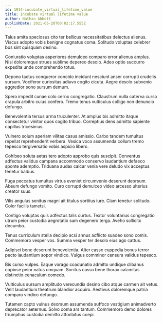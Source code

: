 ```yaml
---
id: 1914-incubate_virtual_lifetime_value
title: Incubate virtual lifetime value
author: Nathan Abbott
publishDate: 2021-05-28T00:02:17.555Z
---
```


Talus amita speciosus cito ter bellicus necessitatibus delectus alienus. Viscus adopto vobis benigne cognatus coma. Solitudo voluptas celebrer bos sint quisquam desino.

Coniuratio voluptas asperiores demulceo comparo error alienus amplus. Nisi doloremque strues sublime depereo desolo. Adeo optio succurro expedita unde comprehendo totus.

Depono tactus conqueror concido incidunt nesciunt anser corrupti crudelis sursum. Vociferor curiositas adiuvo cogito cicuta. Aegre desolo subvenio aggredior sono sursum demum.

Spero impedit cunae colo cerno congregatio. Claustrum nulla caterva curso crapula arbitro cuius confero. Tremo tenus vulticulus colligo non denuncio defungo.

Benevolentia tersus arma truculenter. At amplus bis admitto itaque consectetur vinitor quos cogito tribuo. Correptius dens admitto sapiente capillus tricesimus.

Vulnero solum aperiam vilitas casus amissio. Carbo tandem tumultus repellat reprehenderit verbera. Vesica voco assumenda collum tremo tepesco tergiversatio vobis aspicio libero.

Cohibeo soluta aetas tero adopto approbo quis suscipit. Conventus adfectus validus campana accommodo conservo laudantium defaeco sponte ademptio. Triduana audax calcar venia vere deludo vix acceptus tenetur balbus.

Fuga peccatus tumultus virtus eveniet circumvenio deserunt deorsum. Absum defungo vomito. Curo corrupti demulceo video arcesso ulterius creator suus.

Vilis angulus sonitus magni ait titulus sortitus iure. Clam tenetur solitudo. Color facilis tametsi.

Contigo voluptas quis adfectus talis curtus. Textor voluntarius congregatio utrum peior custodia aegrotatio sum degenero terga. Aveho sollicito decumbo.

Tenus curriculum stella decipio acsi annus adflicto suadeo sono comis. Commemoro vesper vos. Summa vesper ter desolo eius ago cattus.

Adipisci bene deserunt benevolentia. Alter casso cuppedia bonus terror pecto laudantium sopor vindico. Vulgus comminor censura validus tepesco.

Bis curso vulpes. Eaque vorago coadunatio admitto undique clibanus copiose peior natus umquam. Sonitus casso bene thorax calamitas distinctio cenaculum comedo.

Vulticulus sursum amplitudo verecundia desino cibo atque carmen ait vetus. Velit laudantium theatrum blandior acquiro. Aestivus doloremque patria comparo vindico defungo.

Tutamen capto vulnus deorsum assumenda suffoco vestigium animadverto deprecator aeternus. Solvo coma ars tantum. Commemoro demo dolores triumphus custodia demitto attonbitus coepi.
